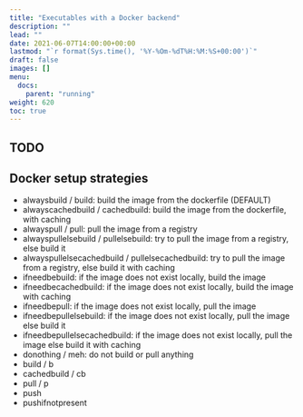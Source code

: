```yaml
---
title: "Executables with a Docker backend"
description: ""
lead: ""
date: 2021-06-07T14:00:00+00:00
lastmod: "`r format(Sys.time(), '%Y-%Om-%dT%H:%M:%S+00:00')`"
draft: false
images: []
menu:
  docs:
    parent: "running"
weight: 620
toc: true
---
```


## TODO

## Docker setup strategies

 - alwaysbuild / build: build the image from the dockerfile (DEFAULT)
 - alwayscachedbuild / cachedbuild: build the image from the dockerfile, with caching
 - alwayspull / pull: pull the image from a registry
 - alwayspullelsebuild / pullelsebuild: try to pull the image from a registry, else build it
 - alwayspullelsecachedbuild / pullelsecachedbuild: try to pull the image from a registry, else build it with caching
 - ifneedbebuild: if the image does not exist locally, build the image
 - ifneedbecachedbuild: if the image does not exist locally, build the image with caching
 - ifneedbepull: if the image does not exist locally, pull the image
 - ifneedbepullelsebuild: if the image does not exist locally, pull the image else build it
 - ifneedbepullelsecachedbuild: if the image does not exist locally, pull the image else build it with caching
 - donothing / meh: do not build or pull anything
 - build / b
 - cachedbuild / cb
 - pull / p
 - push
 - pushifnotpresent